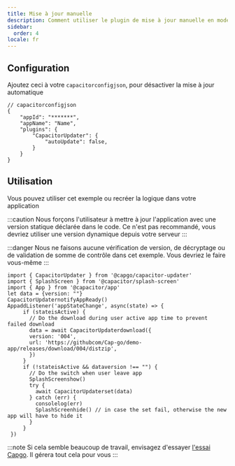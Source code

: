 ```yaml
---
title: Mise à jour manuelle
description: Comment utiliser le plugin de mise à jour manuelle en mode auto-hébergé
sidebar:
  order: 4
locale: fr
---
```


## Configuration

Ajoutez ceci à votre ``capacitorconfigjson``, pour désactiver la mise à jour automatique
```tsx
// capacitorconfigjson
{
	"appId": "*******",
	"appName": "Name",
	"plugins": {
		"CapacitorUpdater": {
			"autoUpdate": false,
		}
	}
}
```

## Utilisation

Vous pouvez utiliser cet exemple ou recréer la logique dans votre application

:::caution
Nous forçons l'utilisateur à mettre à jour l'application avec une version statique déclarée dans le code. Ce n'est pas recommandé, vous devriez utiliser une version dynamique depuis votre serveur
:::

:::danger
Nous ne faisons aucune vérification de version, de décryptage ou de validation de somme de contrôle dans cet exemple. Vous devriez le faire vous-même
:::

```tsx
import { CapacitorUpdater } from '@capgo/capacitor-updater'
import { SplashScreen } from '@capacitor/splash-screen'
import { App } from '@capacitor/app'
let data = {version: ""}
CapacitorUpdaternotifyAppReady()
AppaddListener('appStateChange', async(state) => {
     if (stateisActive) {
       // Do the download during user active app time to prevent failed download
       data = await CapacitorUpdaterdownload({
       version: '004',
       url: 'https://githubcom/Cap-go/demo-app/releases/download/004/distzip',
       })
     }
     if (!stateisActive && dataversion !== "") {
       // Do the switch when user leave app
       SplashScreenshow()
       try {
         await CapacitorUpdaterset(data)
       } catch (err) {
         consolelog(err)
         SplashScreenhide() // in case the set fail, otherwise the new app will have to hide it
       }
     }
 })
```

:::note
Si cela semble beaucoup de travail, envisagez d'essayer [l'essai Capgo](https://capgoapp/register/). Il gérera tout cela pour vous
:::